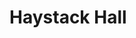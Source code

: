 
# Haystack Hall
<ProjectDetails
  floatRight
  region="Stormlands"
  house="House Errol"
  type="Castle"
  status="Completed"
  warp="/warp haystackhall"
  projectLead="BantyRooster"
  dateStarted="2015-04-06T07:00:00+00:00"
  dateCompleted="2015-04-06T07:00:00+00:00"
/>
